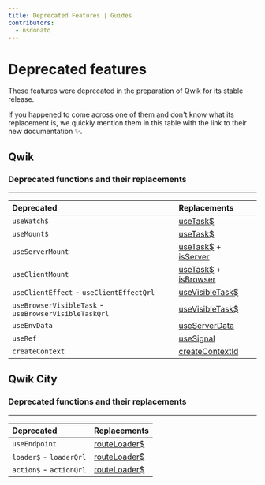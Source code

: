 ```yaml
---
title: Deprecated Features | Guides
contributors:
  - nsdonato
---
```


# Deprecated features

These features were deprecated in the preparation of Qwik for its stable release.

If you happened to come across one of them and don't know what its replacement is, we quickly mention them in this table with the link to their new documentation ✨.

## Qwik

### Deprecated functions and their replacements

----

| Deprecated   | Replacements     |
| :-------- | :-------
| `useWatch$` | [useTask$](https://qwik.builder.io/docs/components/tasks/#usetask) |
| `useMount$` | [useTask$](https://qwik.builder.io/docs/components/tasks/#usetask) |
| `useServerMount` | [useTask$](https://qwik.builder.io/docs/components/tasks/#usetask) + [isServer](https://qwik.builder.io/docs/guides/qwik-nutshell/#isserver-conditional)
| `useClientMount` | [useTask$](https://qwik.builder.io/docs/components/tasks/#usetask) + [isBrowser](https://qwik.builder.io/docs/guides/qwik-nutshell/#isbrowser-conditional)
| `useClientEffect` - `useClientEffectQrl` | [useVisibleTask$](https://qwik.builder.io/docs/components/tasks/#usevisibletask) |
| `useBrowserVisibleTask` - `useBrowserVisibleTaskQrl` | [useVisibleTask$](https://qwik.builder.io/docs/components/tasks/#usevisibletask) |
| `useEnvData` | [useServerData](https://qwik.builder.io/api/qwik/#useserverdata) |
| `useRef` | [useSignal](https://qwik.builder.io/docs/components/state/#usesignal) |
| `createContext` | [createContextId](https://qwik.builder.io/docs/components/context/#createcontextid) |

## Qwik City

### Deprecated functions and their replacements
----

| Deprecated   | Replacements
| :-------- | :-------
| `useEndpoint ` | [routeLoader$](https://qwik.builder.io/docs/route-loader/#routeloader)
| `loader$` - `loaderQrl` | [routeLoader$](https://qwik.builder.io/docs/route-loader/#routeloader)
| `action$` - `actionQrl`  | [routeLoader$](https://qwik.builder.io/docs/route-loader/#routeloader)